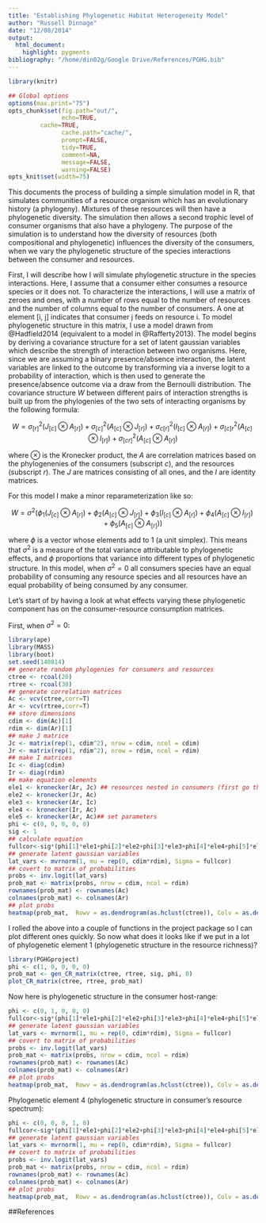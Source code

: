 ```yaml
---
title: "Establishing Phylogenetic Habitat Heterogeneity Model"
author: "Russell Dinnage"
date: "12/08/2014"
output: 
  html_document:
    highlight: pygments
bibliography: "/home/din02g/Google Drive/References/PGHG.bib"
---
```


```r
library(knitr)

## Global options
options(max.print="75")
opts_chunk$set(fig.path="out/",
               echo=TRUE,
         cache=TRUE,
               cache.path="cache/",
               prompt=FALSE,
               tidy=TRUE,
               comment=NA,
               message=FALSE,
               warning=FALSE)
opts_knit$set(width=75)
```

This documents the process of building a simple simulation model in R, that simulates communities of a resource organism which has an evolutionary history (a phylogeny). Mixtures of these resources will then have a phylogenetic diversity. The simulation then allows a second trophic level of consumer organisms that also have a phylogeny. The purpose of the simulation is to understand how the diversity of resources (both compositional and phylogenetic) influences the diversity of the consumers, when we vary the phylogenetic structure of the species interactions between the consumer and resources. 

First, I will describe how I will simulate phylogenetic structure in the species interactions. Here, I assume that a consumer either consumes a resource species or it does not. To characterize the interactions, I will use a matrix of zeroes and ones, with a number of rows equal to the number of resources and the number of columns equal to the number of consumers. A one at element [i, j] indicates that consumer j feeds on resource i. To model phylogenetic structure in this matrix, I use a model drawn from @Hadfield2014 (equivalent to a model in @Rafferty2013). The model begins by deriving a covariance structure for a set of latent gaussian variables which describe the strength of interaction between two organisms. Here, since we are assuming a binary presence/absence interaction, the latent variables are linked to the outcome by transforming via a inverse logit to a probability of interaction, which is then used to generate the presence/absence outcome via a draw from the Bernoulli distribution. The covariance structure $W$ between different pairs of interaction strengths is built up from the phylogenies of the two sets of interacting organisms by the following formula:

$$ W = \sigma ^{2}_{[r]} \left (J_{[c]}\otimes A_{[r]}   \right ) + 
\sigma ^{2}_{[c]} \left (A_{[c]}\otimes J_{[r]}   \right ) +
\sigma ^{2}_{c[r]} \left (I_{[c]}\otimes A_{[r]}   \right ) +
\sigma ^{2}_{[c]r} \left (A_{[c]}\otimes I_{[r]}   \right ) +
\sigma ^{2}_{[cr]} \left (A_{[c]}\otimes A_{[r]}   \right ) $$

where $\otimes$ is the Kronecker product, the $A$ are correlation matrices based on the phylogenenies of the consumers (subscript $c$), and the resources (subscript $r$). The $J$ are matrices consisting of all ones, and the $I$ are identity matrices.

For this model I make a minor reparameterization like so:

$$ W = \sigma ^{2} \left (\phi_{1}\left (J_{[c]}\otimes A_{[r]}   \right ) + 
\phi_{2} \left (A_{[c]}\otimes J_{[r]}   \right ) +
\phi_{3} \left (I_{[c]}\otimes A_{[r]}   \right ) +
\phi_{4} \left (A_{[c]}\otimes I_{[r]}   \right ) +
\phi_{5} \left (A_{[c]}\otimes A_{[r]}   \right ) \right ) $$

where $\phi$ is a vector whose elements add to 1 (a unit simplex). This means that $\sigma ^{2}$ is a measure of the total variance attributable to phylogenetic effects, and $\phi$ proportions that variance into different types of phylogenetic structure. In this model, when $\sigma ^{2} = 0$ all consumers species have an equal probability of consuming any resource species and all resources have an equal probability of being consumed by any consumer.

Let's start of by having a look at what effects varying these phylogenetic component has on the consumer-resource consumption matrices.

First, when $\sigma ^{2} = 0$:

```r
library(ape)
library(MASS)
library(boot)
set.seed(140814)
## generate random phylogenies for consumers and resources
ctree <- rcoal(20)
rtree <- rcoal(30)
## generate correlation matrices
Ac <- vcv(ctree,corr=T)
Ar <- vcv(rtree,corr=T)
## store dimensions
cdim <- dim(Ac)[1]
rdim <- dim(Ar)[1]
## make J matrice
Jc <- matrix(rep(1, cdim^2), nrow = cdim, ncol = cdim)
Jr <- matrix(rep(1, rdim^2), nrow = rdim, ncol = rdim)
## make I matrices
Ic <- diag(cdim)
Ir <- diag(rdim)
## make equation elements
ele1 <- kronecker(Ar, Jc) ## resources nested in consumers (first go through all hosts for parasite 1, then all hosts for parasite 2, etc.)
ele2 <- kronecker(Jr, Ac)
ele3 <- kronecker(Ar, Ic)
ele4 <- kronecker(Ir, Ac)
ele5 <- kronecker(Ar, Ac)## set parameters
phi <- c(0, 0, 0, 0, 0)
sig <- 1
## calculate equation
fullcor<-sig*(phi[1]*ele1+phi[2]*ele2+phi[3]*ele3+phi[4]*ele4+phi[5]*ele5)
## generate latent gaussian variables
lat_vars <- mvrnorm(1, mu = rep(0, cdim*rdim), Sigma = fullcor)
## covert to matrix of probabilities
probs <- inv.logit(lat_vars)
prob_mat <- matrix(probs, nrow = cdim, ncol = rdim)
rownames(prob_mat) <- rownames(Ac)
colnames(prob_mat) <- colnames(Ar)
## plot probs
heatmap(prob_mat,  Rowv = as.dendrogram(as.hclust(ctree)), Colv = as.dendrogram(as.hclust(rtree)), labRow = ctree$tip.label, labCol = rtree$tip.label, scale="none", margins = c(5, 6), font.axis = 3, col = rev(grey(seq(0, 1, length = max(prob_mat)))), cexRow = 1, cexCol = 1) 
```

I rolled the above into a couple of functions in the project package so I can plot different ones quickly.
So now what does it looks like if we put in a lot of phylogenetic element 1 (phylogenetic structure in the resource richness)?

```r
library(PGHGproject)
phi <- c(1, 0, 0, 0, 0)
prob_mat <- gen_CR_matrix(ctree, rtree, sig, phi, 0)
plot_CR_matrix(ctree, rtree, prob_mat)
```

Now here is phylogenetic structure in the consumer host-range:

```r
phi <- c(0, 1, 0, 0, 0)
fullcor<-sig*(phi[1]*ele1+phi[2]*ele2+phi[3]*ele3+phi[4]*ele4+phi[5]*ele5)
## generate latent gaussian variables
lat_vars <- mvrnorm(1, mu = rep(0, cdim*rdim), Sigma = fullcor)
## covert to matrix of probabilities
probs <- inv.logit(lat_vars)
prob_mat <- matrix(probs, nrow = cdim, ncol = rdim)
rownames(prob_mat) <- rownames(Ac)
colnames(prob_mat) <- colnames(Ar)
## plot probs
heatmap(prob_mat,  Rowv = as.dendrogram(as.hclust(ctree)), Colv = as.dendrogram(as.hclust(rtree)), labRow = ctree$tip.label, labCol = rtree$tip.label, scale="none", margins = c(5, 6), font.axis = 3, cexRow = 1, cexCol = 1, col = rev(grey(seq(0, 1, length = 50)))) 
```

Phylogenetic element 4 (phylogenetic structure in consumer's resource spectrum):

```r
phi <- c(0, 0, 0, 1, 0)
fullcor<-sig*(phi[1]*ele1+phi[2]*ele2+phi[3]*ele3+phi[4]*ele4+phi[5]*ele5)
## generate latent gaussian variables
lat_vars <- mvrnorm(1, mu = rep(0, cdim*rdim), Sigma = fullcor)
## covert to matrix of probabilities
probs <- inv.logit(lat_vars)
prob_mat <- matrix(probs, nrow = cdim, ncol = rdim)
rownames(prob_mat) <- rownames(Ac)
colnames(prob_mat) <- colnames(Ar)
## plot probs
heatmap(prob_mat,  Rowv = as.dendrogram(as.hclust(ctree)), Colv = as.dendrogram(as.hclust(rtree)), labRow = ctree$tip.label, labCol = rtree$tip.label, scale="none", margins = c(5, 6), font.axis = 3, cexRow = 1, cexCol = 1, col = rev(grey(seq(0, 1, length = 50)))) 
```

##References
